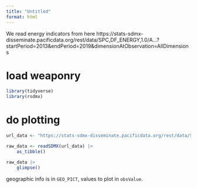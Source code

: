 ```yaml
---
title: "Untitled"
format: html
---
```


We read energy indicators from here https://stats-sdmx-disseminate.pacificdata.org/rest/data/SPC,DF_ENERGY,1.0/A...?startPeriod=2013&endPeriod=2019&dimensionAtObservation=AllDimensions

# load weaponry

```r
library(tidyverse)
library(rsdmx)
```


# do plotting

```r
url_data <- "https://stats-sdmx-disseminate.pacificdata.org/rest/data/SPC,DF_ENERGY,1.0/A...?startPeriod=2013&endPeriod=2019&dimensionAtObservation=AllDimensions"

raw_data <- readSDMX(url_data) |>
    as_tibble()
```

```r
raw_data |>
    glimpse()
```

geographic info is in `GEO_PICT`, values to plot in `obsValue`.


